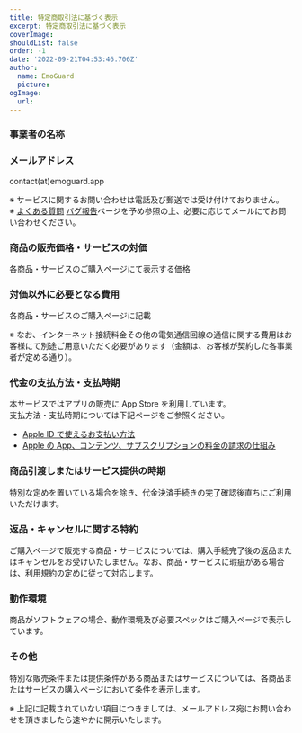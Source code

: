 ```yaml
---
title: 特定商取引法に基づく表示
excerpt: 特定商取引法に基づく表示
coverImage:
shouldList: false
order: -1
date: '2022-09-21T04:53:46.706Z'
author:
  name: EmoGuard
  picture:
ogImage:
  url:
---
```


### 事業者の名称

<Developer />

### メールアドレス

contact(at)emoguard.app

※ サービスに関するお問い合わせは電話及び郵送では受け付けておりません。  
※ [よくある質問](/docs/faq) [バグ報告](https://github.com/ssk-gh/emoguard-issue)ページを予め参照の上、必要に応じてメールにてお問い合わせください。

### 商品の販売価格・サービスの対価

各商品・サービスのご購入ページにて表示する価格

### 対価以外に必要となる費用

各商品・サービスのご購入ページに記載

※ なお、インターネット接続料金その他の電気通信回線の通信に関する費用はお客様にて別途ご用意いただく必要があります（金額は、お客様が契約した各事業者が定める通り）。

### 代金の支払方法・支払時期

本サービスではアプリの販売に App Store を利用しています。  
支払方法・支払時期については下記ページをご参照ください。

- [Apple ID で使えるお支払い方法](https://support.apple.com/ja-jp/HT202631)
- [Apple の App、コンテンツ、サブスクリプションの料金の請求の仕組み](https://support.apple.com/ja-jp/HT201359)

### 商品引渡しまたはサービス提供の時期

特別な定めを置いている場合を除き、代金決済手続きの完了確認後直ちにご利用いただけます。

### 返品・キャンセルに関する特約

ご購入ページで販売する商品・サービスについては、購入手続完了後の返品またはキャンセルをお受けいたしません。なお、商品・サービスに瑕疵がある場合は、利用規約の定めに従って対応します。

### 動作環境

商品がソフトウェアの場合、動作環境及び必要スペックはご購入ページで表示しています。

### その他

特別な販売条件または提供条件がある商品またはサービスについては、各商品またはサービスの購入ページにおいて条件を表示します。

※ 上記に記載されていない項目につきましては、メールアドレス宛にお問い合わせを頂きましたら速やかに開示いたします。
